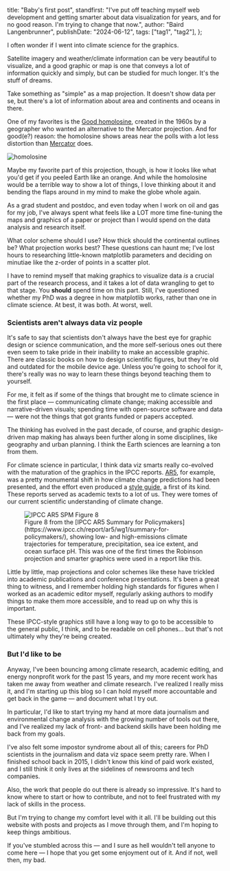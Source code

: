   title: "Baby's first post",
  standfirst:
    "I've put off teaching myself web development and getting smarter about data visualization for years, and for no good reason. I'm trying to change that now.",
  author: "Baird Langenbrunner",
  publishDate: "2024-06-12",
  tags: ["tag1", "tag2"],
};


<PostHeading metadata={postDetails} />

I often wonder if I went into climate science for the graphics.

Satellite imagery and weather/climate information can be very beautiful to visualize, and a good graphic or map is one that conveys a lot of information quickly and simply, but can be studied for much longer. It's the stuff of dreams.

Take something as "simple" as a map projection. It doesn't show data per se, but there's a lot of information about area and continents and oceans in there.

One of my favorites is the [Good homolosine](https://en.wikipedia.org/wiki/Goode_homolosine_projection), created in the 1960s by a geographer who wanted an alternative to the Mercator projection. And for good(e?) reason: the homolosine shows areas near the polls with a lot less distortion than [Mercator](https://en.wikipedia.org/wiki/Mercator_projection) does.

<Image src={homolosine} alt="homolosine" className="image-widths mx-auto" />

Maybe my favorite part of this projection, though, is how it looks like what you'd get if you peeled Earth like an orange. And while the homolosine would be a terrible way to show a lot of things, I love thinking about it and bending the flaps around in my mind to make the globe whole again.

<Triangles />

As a grad student and postdoc, and even today when I work on oil and gas for my job, I've always spent what feels like a LOT more time fine-tuning the maps and graphics of a paper or project than I would spend on the data analysis and research itself.

What color scheme should I use? How thick should the continental outlines be? What projection works best? These questions can haunt me; I've lost hours to researching little-known matplotlib parameters and deciding on minutiae like the z-order of points in a scatter plot.

I have to remind myself that making graphics to visualize data _is_ a crucial part of the research process, and it takes a lot of data wrangling to get to that stage. You **should** spend time on this part. Still, I've questioned whether my PhD was a degree in how matplotlib works, rather than one in climate science. At best, it was both. At worst, well.

### Scientists aren't always data viz people

It's safe to say that scientists don't always have the best eye for graphic design or science communication, and the more self-serious ones out there even seem to take pride in their inability to make an accessible graphic. There are classic books on how to design scientific figures, but they're old and outdated for the mobile device age. Unless you're going to school for it, there's really was no way to learn these things beyond teaching them to yourself.

For me, it felt as if some of the things that brought me to climate science in the first place — communicating climate change; making accessible and narrative-driven visuals; spending time with open-source software and data — were not the things that got grants funded or papers accepted.

The thinking has evolved in the past decade, of course, and graphic design-driven map making has always been further along in some disciplines, like geography and urban planning. I think the Earth sciences are learning a ton from them.

For climate science in particular, I think data viz smarts really co-evolved with the maturation of the graphics in the
IPCC reports. [AR5](https://www.ipcc.ch/assessment-report/ar5/), for example, was a pretty monumental shift in how climate change predictions had been presented, and the effort even produced a [style guide](https://www.ipcc.ch/site/assets/uploads/2019/04/IPCC-visual-style-guide.pdf), a first of its kind. These reports served as academic texts to a lot of us. They were tomes of our current scientific understanding of climate change.

<figure className="">
  <Image
    src={spmFig08}
    alt="IPCC AR5 SPM Figure 8"
    className="w-[100%] sm:w-[450px] mx-auto"
  />
  <figcaption>
    Figure 8 from the [IPCC AR5 Summary for
    Policymakers](https://www.ipcc.ch/report/ar5/wg1/summary-for-policymakers/),
    showing low- and high-emissions climate trajectories for temperature,
    precipitation, sea ice extent, and ocean surface pH. This was one of the
    first times the Robinson projection and smarter graphics were used in a report like this.
  </figcaption>
</figure>

Little by little, map projections and color schemes like these have trickled into academic publications and conference presentations. It's been a great thing to witness, and I remember holding high standards for figures when I worked as an academic editor myself, regularly asking authors to modify things to make them more accessible, and to read up on why this is important.

These IPCC-style graphics still have a long way to go to be accessible to the general public, I think, and to be readable on cell phones... but that's not ultimately why they're being created.

### But I'd like to be

Anyway, I've been bouncing among climate research, academic editing, and energy nonprofit work for the past 15 years, and my more recent work has taken me away from weather and climate research. I've realized I really miss it, and I'm starting up this blog so I can hold myself more accountable and get back in the game — and document what I try out.

In particular, I'd like to start trying my hand at more data journalism and environmental change analysis with the growing number of tools out there, and I've realized my lack of front- and backend skills have been holding me back from my goals.

I've also felt some impostor syndrome about all of this; careers for PhD scientists in the journalism and data viz space seem pretty rare. When I finished school back in 2015, I didn't know this kind of paid work existed, and I still think it only lives at the sidelines of newsrooms and tech companies.

Also, the work that people do out there is already so impressive. It's hard to know where to start or how to contribute, and not to feel frustrated with my lack of skills in the process.

But I'm trying to change my comfort level with it all. I'll be building out this website with posts and projects as I move through them, and I'm hoping to keep things ambitious.

If you've stumbled across this — and I sure as hell wouldn't tell anyone to come here — I hope that you get some enjoyment out of it. And if not, well then, my bad.

<Triangles />